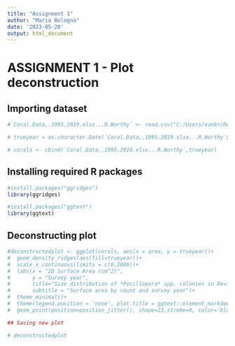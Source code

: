 ```yaml
---
title: "Assignment 1"
author: "Maria Bologna"
date: '2023-05-20'
output: html_document
---
```


# ASSIGNMENT 1 - Plot deconstruction ####

## Importing dataset

```r
#`Coral.Data,.1995.2019.xlsx...R.Worthy` <- read.csv("C:/Users/eanbr/Desktop/JCU Masters/Semester 3/MB5370 Techniques in Marine Science 1/github/mb5370/Data Science Module/data/Coral Data, 1995-2019.xlsx - R-Worthy.csv")

# trueyear = as.character.Date(`Coral.Data,.1995.2019.xlsx...R.Worthy`$year)

# corals <- cbind(`Coral.Data,.1995.2019.xlsx...R.Worthy`,trueyear)
```

## Installing required R packages

```r
#install.packages("ggridges")
library(ggridges)

#install.packages("ggtext")
library(ggtext)
```

## Deconstructing plot

```r
#deconstructedplot <- ggplot(corals, aes(x = area, y = trueyear))+
#  geom_density_ridges(aes(fill=trueyear))+
#  scale_x_continuous(limits = c(0,2000))+
#  labs(x = "2D Surface Area (cm^2)",
#       y = "Survey year",
#       title="Size distribution of *Pocillopora* spp. colonies in Devil's Crown, Galapagos Islands",
#       subtitle = "Surface area by count and survey year")+
#  theme_minimal()+
#  theme(legend.position = 'none', plot.title = ggtext::element_markdown())+
#  geom_point(position=position_jitter(), shape=23,stroke=0, color='black', size=2.5, alpha=0.7, aes(fill=trueyear))#+scale_color_brewer(palette="Set2")

## Saving new plot

# deconstructedplot
```

